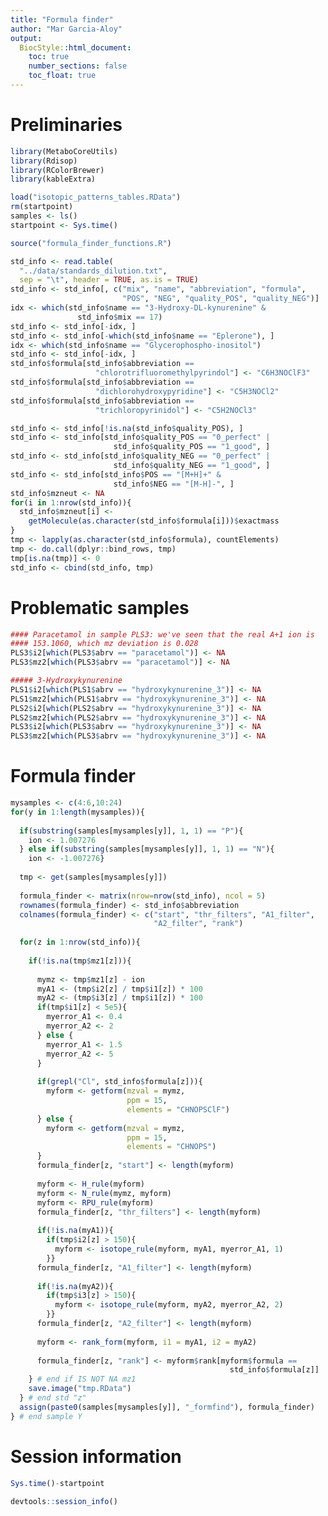 ```yaml
---
title: "Formula finder"
author: "Mar Garcia-Aloy"
output: 
  BiocStyle::html_document:
    toc: true
    number_sections: false
    toc_float: true
---
```


# Preliminaries

```r
library(MetaboCoreUtils)
library(Rdisop)
library(RColorBrewer)
library(kableExtra)

load("isotopic_patterns_tables.RData")
rm(startpoint)
samples <- ls()
startpoint <- Sys.time()

source("formula_finder_functions.R")

std_info <- read.table(
  "../data/standards_dilution.txt",
  sep = "\t", header = TRUE, as.is = TRUE)
std_info <- std_info[, c("mix", "name", "abbreviation", "formula",
                         "POS", "NEG", "quality_POS", "quality_NEG")]
idx <- which(std_info$name == "3-Hydroxy-DL-kynurenine" & 
               std_info$mix == 17)
std_info <- std_info[-idx, ]
std_info <- std_info[-which(std_info$name == "Eplerone"), ]
idx <- which(std_info$name == "Glycerophospho-inositol")
std_info <- std_info[-idx, ]
std_info$formula[std_info$abbreviation == 
                   "chlorotrifluoromethylpyrindol"] <- "C6H3NOClF3"
std_info$formula[std_info$abbreviation == 
                   "dichlorohydroxypyridine"] <- "C5H3NOCl2"
std_info$formula[std_info$abbreviation == 
                   "trichloropyrinidol"] <- "C5H2NOCl3"

std_info <- std_info[!is.na(std_info$quality_POS), ]
std_info <- std_info[std_info$quality_POS == "0_perfect" | 
                       std_info$quality_POS == "1_good", ]
std_info <- std_info[std_info$quality_NEG == "0_perfect" | 
                       std_info$quality_NEG == "1_good", ]
std_info <- std_info[std_info$POS == "[M+H]+" & 
                       std_info$NEG == "[M-H]-", ]
std_info$mzneut <- NA
for(i in 1:nrow(std_info)){
  std_info$mzneut[i] <- 
    getMolecule(as.character(std_info$formula[i]))$exactmass
}
tmp <- lapply(as.character(std_info$formula), countElements)
tmp <- do.call(dplyr::bind_rows, tmp)
tmp[is.na(tmp)] <- 0
std_info <- cbind(std_info, tmp)
```


# Problematic samples

```r
#### Paracetamol in sample PLS3: we've seen that the real A+1 ion is 
#### 153.1060, which mz deviation is 0.028
PLS3$i2[which(PLS3$abrv == "paracetamol")] <- NA
PLS3$mz2[which(PLS3$abrv == "paracetamol")] <- NA

##### 3-Hydroxykynurenine
PLS1$i2[which(PLS1$abrv == "hydroxykynurenine_3")] <- NA
PLS1$mz2[which(PLS1$abrv == "hydroxykynurenine_3")] <- NA
PLS2$i2[which(PLS2$abrv == "hydroxykynurenine_3")] <- NA
PLS2$mz2[which(PLS2$abrv == "hydroxykynurenine_3")] <- NA
PLS3$i2[which(PLS3$abrv == "hydroxykynurenine_3")] <- NA
PLS3$mz2[which(PLS3$abrv == "hydroxykynurenine_3")] <- NA
```



# Formula finder

```r
mysamples <- c(4:6,10:24)
for(y in 1:length(mysamples)){
  
  if(substring(samples[mysamples[y]], 1, 1) == "P"){
    ion <- 1.007276
  } else if(substring(samples[mysamples[y]], 1, 1) == "N"){
    ion <- -1.007276}
  
  tmp <- get(samples[mysamples[y]])
  
  formula_finder <- matrix(nrow=nrow(std_info), ncol = 5)
  rownames(formula_finder) <- std_info$abbreviation
  colnames(formula_finder) <- c("start", "thr_filters", "A1_filter", 
                                "A2_filter", "rank")
  
  for(z in 1:nrow(std_info)){
    
    if(!is.na(tmp$mz1[z])){
      
      mymz <- tmp$mz1[z] - ion
      myA1 <- (tmp$i2[z] / tmp$i1[z]) * 100
      myA2 <- (tmp$i3[z] / tmp$i1[z]) * 100
      if(tmp$i1[z] < 5e5){
        myerror_A1 <- 0.4
        myerror_A2 <- 2
      } else {
        myerror_A1 <- 1.5
        myerror_A2 <- 5
      }
      
      if(grepl("Cl", std_info$formula[z])){
        myform <- getform(mzval = mymz,
                          ppm = 15,
                          elements = "CHNOPSClF")
      } else {
        myform <- getform(mzval = mymz,
                          ppm = 15,
                          elements = "CHNOPS")
      }
      formula_finder[z, "start"] <- length(myform)
      
      myform <- H_rule(myform)
      myform <- N_rule(mymz, myform)
      myform <- RPU_rule(myform)
      formula_finder[z, "thr_filters"] <- length(myform)
      
      if(!is.na(myA1)){
        if(tmp$i2[z] > 150){
          myform <- isotope_rule(myform, myA1, myerror_A1, 1)
        }}
      formula_finder[z, "A1_filter"] <- length(myform)
      
      if(!is.na(myA2)){
        if(tmp$i3[z] > 150){
          myform <- isotope_rule(myform, myA2, myerror_A2, 2)
        }}
      formula_finder[z, "A2_filter"] <- length(myform)
      
      myform <- rank_form(myform, i1 = myA1, i2 = myA2)
      
      formula_finder[z, "rank"] <- myform$rank[myform$formula == 
                                                 std_info$formula[z]]
    } # end if IS NOT NA mz1
    save.image("tmp.RData")
  } # end std "z"
  assign(paste0(samples[mysamples[y]], "_formfind"), formula_finder)
} # end sample Y
```



# Session information

```r
Sys.time()-startpoint

devtools::session_info()
```
